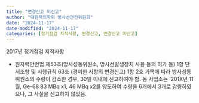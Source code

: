 ```yaml
---
title: "변경신고 미신고"
author: "대한핵의학회 방사선안전위원회"
date: "2024-11-17"
date-modified: "2024-11-17"
categories: [정기점검 지적사항, 변경신고, 변경신고 미신고]
---
```


2017년 정기점검 지적사항

-   원자력안전법 제53조(방사성동위원소, 방사선발생장치 사용 등의 허가 등) 1항 단서조항 및 시행규칙 63조 (경미한 사항의 변경신고) 1항 2호 가목에 따라 방사성동위원소의 수량이 감소한 경우, 30일 이내에 신고하여야 함. 동 사업소는 '201X년 11월, Ge-68 83 MBq x1, 46 MBq x2를 양도하여 수량을 6개에서 3개로 감량하였으나, 그 사실을 신고하지 않았음.
